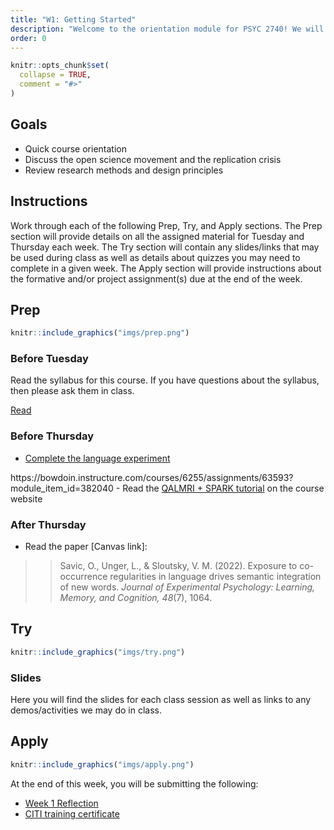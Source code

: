 ```yaml
---
title: "W1: Getting Started"
description: "Welcome to the orientation module for PSYC 2740! We will cover everything here and more on the first day of class. See you there."
order: 0 
---
```


```r
knitr::opts_chunk$set(
  collapse = TRUE,
  comment = "#>"
)
```


## Goals

- Quick course orientation
- Discuss the open science movement and the replication crisis
- Review research methods and design principles

## Instructions 

Work through each of the following Prep, Try, and Apply sections. The Prep section will provide details on all the assigned material for Tuesday and Thursday each week. The Try section will contain any slides/links that may be used during class as well as details about quizzes you may need to complete in a given week. The Apply section will provide instructions about the formative and/or project assignment(s) due at the end of the week.

## Prep


:::::{.card .border .border-2 .border-info}
:::: {.grid .g-0}
::: {.g-col-3}
:::: {.card-body}

```r
knitr::include_graphics("imgs/prep.png")
```

::::
:::

::: {.g-col-9}
:::: {.card-body}
### Before Tuesday

Read the syllabus for this course. If you have questions about the syllabus, then please ask them in class.

<a class="btn btn-outline-info" href="../course_docs/syllabus.html" role="button" >Read</a>

### Before Thursday

- <span style="color:#508AB0"><a href="https://bowdoin.instructure.com/courses/6255/assignments/63593?module_item_id=382040" target="_blank">Complete the language experiment</a></span>

https://bowdoin.instructure.com/courses/6255/assignments/63593?module_item_id=382040
- Read the [QALMRI + SPARK tutorial](https://teaching-me.github.io/coglab/articles/course_docs/QALMRI_SPARK.html) on the course website

### After Thursday

- Read the paper [Canvas link]:

>> Savic, O., Unger, L., & Sloutsky, V. M. (2022). Exposure to co-occurrence regularities in language drives semantic integration of new words. <i>Journal of Experimental Psychology: Learning, Memory, and Cognition, 48</i>(7), 1064.

::::
:::
::::
:::::

## Try {.mt-5}

:::::{.card .border .border-2 .border-info}
:::: {.grid .g-0}
::: {.g-col-3}
:::: {.card-body}

```r
knitr::include_graphics("imgs/try.png")
```

::::
:::

::: {.g-col-9}
:::: {.card-body}

### Slides

Here you will find the slides for each class session as well as links to any demos/activities we may do in class.

<!-- <a class="btn btn-outline-info" href="https://teaching-me.github.io/coglab/slides/W1_Aug_31_2023.pdf" role="button" target="_blank">W1: Slides</a> -->


::::
:::


::::
:::::

## Apply {.mt-5}

:::::{.card .border .border-2 .border-info}
:::: {.grid .g-0}
::: {.g-col-3}
:::: {.card-body}

```r
knitr::include_graphics("imgs/apply.png")
```

::::
:::

::: {.g-col-9}
:::: {.card-body}

At the end of this week, you will be submitting the following:

- <span style="color:#508AB0"><a href="https://bowdoin.instructure.com/courses/6255/assignments/64645?module_item_id=386080" target="_blank">Week 1 Reflection</a></span>
- <span style="color:#508AB0"><a href="https://bowdoin.instructure.com/courses/6255/assignments/63580?module_item_id=382037" target="_blank">CITI training certificate</a></span>

::::
:::


::::
:::::